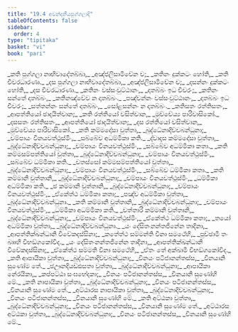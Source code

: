 ```yaml
---
title: "19.4 අවන්දනීයපුග්ගලාදි"
tableOfContents: false
sidebar:
  order: 4
type: "tipitaka"
basket: "vi"
book: "pari"
---
```



<DynamicBreadcrumb />

<Division number="477" book="pari">

<Paragraph number="2294" type="verses" book="pari">
_කති පුග්ගලා නාභිවාදේතබ්බා,_  
_අඤ්ජලිසාමිචේන ච;_  
_කතිනං දුක්කටං හෝති,_  
_කති චීවරධාරණා._  

</Paragraph>

<Paragraph number="2295" type="verses" book="pari">
_දස පුග්ගලා නාභිවාදේතබ්බා,_  
_අඤ්ජලිසාමිචේන ච;_  
_දසන්නං දුක්කටං හෝති,_  
_දස චීවරධාරණා._  

</Paragraph>

<Paragraph number="2296" type="verses" book="pari">
_කතිනං වස්සංවුට්ඨානං,_  
_දාතබ්බං ඉධ චීවරං;_  
_කතිනං සන්තේ දාතබ්බං,_  
_කතිනඤ්චේව න දාතබ්බං._  

</Paragraph>

<Paragraph number="2297" type="verses" book="pari">
_පඤ්චන්නං වස්සංවුට්ඨානං,_  
_දාතබ්බං ඉධ චීවරං;_  
_සත්තන්නං සන්තේ දාතබ්බං,_  
_සෝළසන්නං න දාතබ්බං._  

</Paragraph>

<Paragraph number="2298" type="verses" book="pari">
_කතිසතං රත්තිසතං,_  
_ආපත්තියෝ ඡාදයිත්වාන;_  
_කති රත්තියෝ වසිත්වාන,_  
_මුච්චේය්‍ය පාරිවාසිකෝ._  

</Paragraph>

<Paragraph number="2299" type="verses" book="pari">
_දසසතං රත්තිසතං,_  
_ආපත්තියෝ ඡාදයිත්වාන;_  
_දස රත්තියෝ වසිත්වාන,_  
_මුච්චේය්‍ය පාරිවාසිකෝ._  

</Paragraph>

<Paragraph number="2300" type="verses" book="pari">
_කති කම්මදෝසා වුත්තා,_  
_බුද්ධේනාදිච්චබන්ධුනා;_  
_චම්පායං විනයවත්ථුස්මිං,_  
_සබ්බේව අධම්මිකා කති._  

</Paragraph>

<Paragraph number="2301" type="verses" book="pari">
_ද්වාදස කම්මදෝසා වුත්තා,_  
_බුද්ධේනාදිච්චබන්ධුනා;_  
_චම්පායං විනයවත්ථුස්මිං,_  
_සබ්බේව අධම්මිකා කතා._  

</Paragraph>

<Paragraph number="2302" type="verses" book="pari">
_කති කම්මසම්පත්තියෝ වුත්තා,_  
_බුද්ධේනාදිච්චබන්ධුනා;_  
_චම්පායං විනයවත්ථුස්මිං,_  
_සබ්බේව ධම්මිකා කති._  

</Paragraph>

<Paragraph number="2303" type="verses" book="pari">
_චතස්සෝ කම්මසම්පත්තියෝ වුත්තා,_  
_බුද්ධේනාදිච්චබන්ධුනා;_  
_චම්පායං විනයවත්ථුස්මිං,_  
_සබ්බේව ධම්මිකා කතා._  

</Paragraph>

<Paragraph number="2304" type="verses" book="pari">
_කති කම්මානි වුත්තානි,_  
_බුද්ධේනාදිච්චබන්ධුනා;_  
_චම්පායං විනයවත්ථුස්මිං,_  
_ධම්මිකා අධම්මිකා කති._  

</Paragraph>

<Paragraph number="2305" type="verses" book="pari">
_ඡ කම්මානි වුත්තානි,_  
_බුද්ධේනාදිච්චබන්ධුනා;_  
_චම්පායං විනයවත්ථුස්මිං,_  
_ඒකේත්ථ ධම්මිකා කතා;_  
_පඤ්ච අධම්මිකා වුත්තා,_  
_බුද්ධේනාදිච්චබන්ධුනා._  

</Paragraph>

<Paragraph number="2306" type="verses" book="pari">
_කති කම්මානි වුත්තානි,_  
_බුද්ධේනාදිච්චබන්ධුනා;_  
_චම්පායං විනයවත්ථුස්මිං,_  
_ධම්මිකා අධම්මිකා කති._  

</Paragraph>

<Paragraph number="2307" type="verses" book="pari">
_චත්තාරි කම්මානි වුත්තානි,_  
_බුද්ධේනාදිච්චබන්ධුනා;_  
_චම්පායං විනයවත්ථුස්මිං,_  
_ඒකේත්ථ ධම්මිකා කතා;_  
_තයෝ අධම්මිකා වුත්තා,_  
_බුද්ධේනාදිච්චබන්ධුනා._  

</Paragraph>

<Paragraph number="2308" type="verses" book="pari">
_යං දේසිතංනන්තජිනේන තාදිනා,_  
_ආපත්තික්ඛන්ධානි විවේකදස්සිනා;_  
_කතේත්ථ සම්මන්ති විනා සමථේහි,_  
_පුච්ඡාමි තං බ්‍රූහි විභඞ්ගකෝවිද._  

</Paragraph>

<Paragraph number="2309" type="verses" book="pari">
_යං දේසිතංනන්තජිනේන තාදිනා,_  
_ආපත්තික්ඛන්ධානි විවේකදස්සිනා;_  
_ඒකේත්ථ සම්මති විනා සමථේහි,_  
_ඒතං තේ අක්ඛාමි විභඞ්ගකෝවිද._  

</Paragraph>

<Paragraph number="2310" type="verses" book="pari">
_කති ආපායිකා වුත්තා,_  
_බුද්ධේනාදිච්චබන්ධුනා;_  
_විනයං පටිජානන්තස්ස,_  
_විනයානි සුණෝම තේ._  

</Paragraph>

<Paragraph number="2311" type="verses" book="pari">
_ඡඌනදියඩ්ඪසතා වුත්තා,_  
_බුද්ධේනාදිච්චබන්ධුනා;_  
_ආපායිකා නේරයිකා,_  
_කප්පට්ඨා සංඝභේදකා;_  
_විනයං පටිජානන්තස්ස,_  
_විනයානි සුණෝහි මේ._  

</Paragraph>

<Paragraph number="2312" type="verses" book="pari">
_කති නාපායිකා වුත්තා,_  
_බුද්ධේනාදිච්චබන්ධුනා;_  
_විනයං පටිජානන්තස්ස,_  
_විනයානි සුණෝම තේ._  

</Paragraph>

<Paragraph number="2313" type="verses" book="pari">
_අට්ඨාරස නාපායිකා වුත්තා,_  
_බුද්ධේනාදිච්චබන්ධුනා;_  
_විනයං පටිජානන්තස්ස,_  
_විනයානි සුණෝහි මේ._  

</Paragraph>

<Paragraph number="2314" type="verses" book="pari">
_කති අට්ඨකා වුත්තා,_  
_බුද්ධේනාදිච්චබන්ධුනා;_  
_විනයං පටිජානන්තස්ස,_  
_විනයානි සුණෝම තේ._  

</Paragraph>

<Paragraph number="2315" type="verses" book="pari">
_අට්ඨාරස අට්ඨකා වුත්තා,_  
_බුද්ධේනාදිච්චබන්ධුනා;_  
_විනයං පටිජානන්තස්ස,_  
_විනයානි සුණෝහි මේ._
</Paragraph>
</Division>
